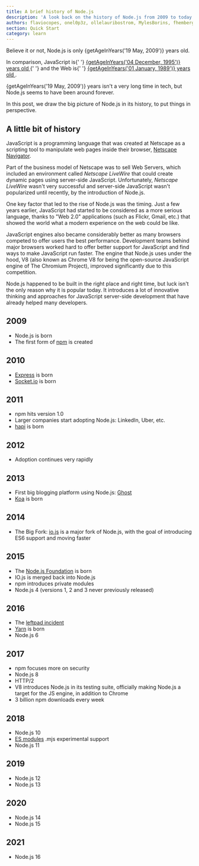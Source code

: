 ```yaml
---
title: A brief history of Node.js
description: 'A look back on the history of Node.js from 2009 to today'
authors: flaviocopes, onel0p3z, ollelauribostrom, MylesBorins, fhemberger, LaRuaNa, amiller-gh, ahmadawais, kevjin, keywordnew, karlhorky, bdharrington7, MalachiCunliffe
section: Quick Start
category: learn
---
```



<p>
  Believe it or not, Node.js is only {getAgeInYears('19 May, 2009')} years old.
</p>

<p>
  In comparison, JavaScript is{' '}
  <a href="https://en.wikipedia.org/wiki/JavaScript#Beginnings_at_Netscape">
    {getAgeInYears('04 December, 1995')} years old
  </a>{' '}
  and the Web is{' '}
  <a href="https://howoldistheinter.net/">
    {getAgeInYears('01 January, 1989')} years old
  </a>
  .
</p>

<p>
  {getAgeInYears('19 May, 2009')} years isn't a very long time in tech, but
  Node.js seems to have been around forever.
</p>

In this post, we draw the big picture of Node.js in its history, to put things in perspective.

## A little bit of history

JavaScript is a programming language that was created at Netscape as a scripting tool to manipulate web pages inside their browser, [Netscape Navigator](https://en.wikipedia.org/wiki/Netscape_Navigator).

Part of the business model of Netscape was to sell Web Servers, which included an environment called _Netscape LiveWire_ that could create dynamic pages using server-side JavaScript. Unfortunately, _Netscape LiveWire_ wasn't very successful and server-side JavaScript wasn't popularized until recently, by the introduction of Node.js.

One key factor that led to the rise of Node.js was the timing. Just a few years earlier, JavaScript had started to be considered as a more serious language, thanks to "Web 2.0" applications (such as Flickr, Gmail, etc.) that showed the world what a modern experience on the web could be like.

JavaScript engines also became considerably better as many browsers competed to offer users the best performance. Development teams behind major browsers worked hard to offer better support for JavaScript and find ways to make JavaScript run faster. The engine that Node.js uses under the hood, V8 (also known as Chrome V8 for being the open-source JavaScript engine of The Chromium Project), improved significantly due to this competition.

Node.js happened to be built in the right place and right time, but luck isn't the only reason why it is popular today. It introduces a lot of innovative thinking and approaches for JavaScript server-side development that have already helped many developers.

## 2009

- Node.js is born
- The first form of [npm](https://www.npmjs.com/) is created

## 2010

- [Express](https://expressjs.com/) is born
- [Socket.io](https://socket.io) is born

## 2011

- npm hits version 1.0
- Larger companies start adopting Node.js: LinkedIn, Uber, etc.
- [hapi](https://hapijs.com) is born

## 2012

- Adoption continues very rapidly

## 2013

- First big blogging platform using Node.js: [Ghost](https://ghost.org/)
- [Koa](https://koajs.com/) is born

## 2014

- The Big Fork: [io.js](https://iojs.org/) is a major fork of Node.js, with the goal of introducing ES6 support and moving faster

## 2015

- The [Node.js Foundation](https://foundation.nodejs.org/) is born
- IO.js is merged back into Node.js
- npm introduces private modules
- Node.js 4 (versions 1, 2 and 3 never previously released)

## 2016

- The [leftpad incident](https://blog.npmjs.org/post/141577284765/kik-left-pad-and-npm)
- [Yarn](https://yarnpkg.com/en/) is born
- Node.js 6

## 2017

- npm focuses more on security
- Node.js 8
- HTTP/2
- V8 introduces Node.js in its testing suite, officially making Node.js a target for the JS engine, in addition to Chrome
- 3 billion npm downloads every week

## 2018

- Node.js 10
- [ES modules](https://nodejs.org/api/esm.html) .mjs experimental support
- Node.js 11

## 2019

- Node.js 12
- Node.js 13

## 2020

- Node.js 14
- Node.js 15

## 2021

- Node.js 16
